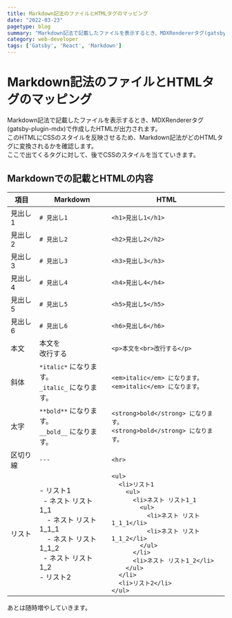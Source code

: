 ```yaml
---
title: Markdown記法のファイルとHTMLタグのマッピング
date: "2022-03-23"
pagetype: blog
summary: "Markdown記法で記載したファイルを表示するとき、MDXRendererタグ(gatsby-plugin-mdx)で作成したHTMLが出力されます。このHTMLにCSSのスタイルを反映させるため、Markdown記法がどのHTMLタグに反映されるかを書いていきます。"
category: web-developer
tags: ['Gatsby', 'React', 'Markdown']
---
```


# Markdown記法のファイルとHTMLタグのマッピング

Markdown記法で記載したファイルを表示するとき、MDXRendererタグ(gatsby-plugin-mdx)で作成したHTMLが出力されます。  
このHTMLにCSSのスタイルを反映させるため、Markdown記法がどのHTMLタグに変換されるかを確認します。  
ここで出てくるタグに対して、後でCSSのスタイルを当てていきます。

## Markdownでの記載とHTMLの内容

| 項目 | Markdown | HTML |
| --- | --- | --- |
| 見出し1 | `# 見出し1` | `<h1>見出し1</h1>` |
| 見出し2 | `# 見出し2` | `<h2>見出し2</h2>` |
| 見出し3 | `# 見出し3` | `<h3>見出し3</h3>` |
| 見出し4 | `# 見出し4` | `<h4>見出し4</h4>` |
| 見出し5 | `# 見出し5` | `<h5>見出し5</h5>` |
| 見出し6 | `# 見出し6` | `<h6>見出し6</h6>` |
| 本文 | 本文を<br/>改行する | `<p>本文を<br>改行する</p>` |
| 斜体 | `*italic*` になります。<br/> `_italic_` になります。 | `<em>italic</em> になります。`<br/>`<em>italic</em> になります。` |
| 太字 | `**bold**` になります。<br/> `__bold__` になります。 | `<strong>bold</strong> になります。`<br/>`<strong>bold</strong> になります。` |
| 区切り線 | `---` | `<hr>` |
| リスト | - リスト1<br/>&nbsp;&nbsp;- ネスト リスト1_1<br/>&nbsp;&nbsp;&nbsp;&nbsp;- ネスト リスト1_1_1<br/>&nbsp;&nbsp;&nbsp;&nbsp;- ネスト リスト1_1_2<br/>&nbsp;&nbsp;- ネスト リスト1_2<br/>- リスト2 | `<ul>`<br/>`  <li>リスト1`<br/>`    <ul>`<br/>`      <li>ネスト リスト1_1`<br/>`        <ul>`<br/>`          <li>ネスト リスト1_1_1</li>`<br/>`          <li>ネスト リスト1_1_2</li>`<br/>`        </ul>`<br/>`      </li>`<br/>`      <li>ネスト リスト1_2</li>`<br/>`    </ul>`<br/>`  </li>`<br/>`  <li>リスト2</li>`<br/>`</ul>` |

あとは随時増やしていきます。
